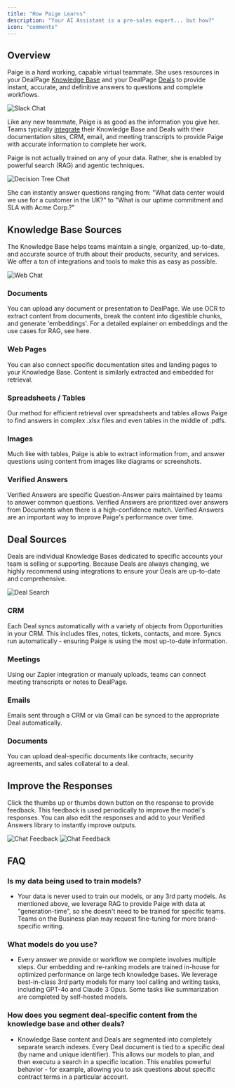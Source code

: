 ```yaml
---
title: "How Paige Learns"
description: "Your AI Assistant is a pre-sales expert... but how?"
icon: "comments"
---
```


## Overview
Paige is a hard working, capable virtual teammate. She uses resources in your DealPage [Knowledge Base](../usage/knowledge-base) and your DealPage [Deals](../usage/deals) to provide instant, accurate, and definitive answers to questions and complete workflows.

<img src="/images/slack-deal-search.png" alt="Slack Chat" />

Like any new teammate, Paige is as good as the information you give her. Teams typically [integrate](../usage/integrations) their Knowledge Base and Deals with their documentation sites, CRM, email, and meeting transcripts to provide Paige with accurate information to complete her work.

Paige is not actually trained on any of your data. Rather, she is enabled by powerful search (RAG) and agentic techniques.

<img src="/images/search-decision-tree.png" alt="Decision Tree Chat" />

She can instantly answer questions ranging from:
"What data center would we use for a customer in the UK?" to
"What is our uptime commitment and SLA with Acme Corp.?"

## Knowledge Base Sources
The Knowledge Base helps teams maintain a single, organized, up-to-date, and accurate source of truth about their products, security, and services. 
We offer a ton of integrations and tools to make this as easy as possible. 

<img src="/images/web-app-kb-search.png" alt="Web Chat" />

### Documents
You can upload any document or presentation to DealPage. We use OCR to extract content from documents, break the content into digestible chunks, and generate 'embeddings'. For a detailed explainer on embeddings and the use cases for RAG, see here.

### Web Pages
You can also connect specific documentation sites and landing pages to your Knowledge Base. Content is similarly extracted and embedded for retrieval. 

### Spreadsheets / Tables
Our method for efficient retrieval over spreadsheets and tables allows Paige to find answers in complex .xlsx files and even tables in the middle of .pdfs.

### Images
Much like with tables, Paige is able to extract information from, and answer questions using content from images like diagrams or screenshots.

### Verified Answers
Verified Answers are specific Question-Answer pairs maintained by teams to answer common questions. Verified Answers are prioritized over answers from Documents when there is a high-confidence match. Verified Answers are an important way to improve Paige's performance over time.

## Deal Sources
Deals are individual Knowledge Bases dedicated to specific accounts your team is selling or supporting. Because Deals are always changing, we highly recommend using integrations to ensure your Deals are up-to-date and comprehensive.

<img src="/images/web-app-deal-search.png" alt="Deal Search" />

### CRM
Each Deal syncs automatically with a variety of objects from Opportunities in your CRM. This includes files, notes, tickets, contacts, and more. Syncs run automatically - ensuring Paige is using the most up-to-date information.

### Meetings
Using our Zapier integration or manualy uploads, teams can connect meeting transcripts or notes to DealPage. 

### Emails
Emails sent through a CRM or via Gmail can be synced to the appropriate Deal automatically. 

### Documents
You can upload deal-specific documents like contracts, security agreements, and sales collateral to a deal.


## Improve the Responses
Click the thumbs up or thumbs down button on the response to provide feedback. This feedback is used periodically to improve the model's responses. You can also edit the responses and add to your Verified Answers library to instantly improve outputs.

<img src="/images/chat-feedback.png" alt="Chat Feedback" />

<img src="/images/chat-verified-answer.png" alt="Chat Feedback" />

## FAQ

### Is my data being used to train models?
* Your data is never used to train our models, or any 3rd party models. As mentioned above, we leverage RAG to provide Paige with data at "generation-time", so she doesn't need to be trained for specific teams. Teams on the Business plan may request fine-tuning for more brand-specific writing.

### What models do you use?
* Every answer we provide or workflow we complete involves multiple steps. Our embedding and re-ranking models are trained in-house for optimized performance on large tech knowledge bases. We leverage best-in-class 3rd party models for many tool calling and writing tasks, including GPT-4o and Claude 3 Opus. Some tasks like summarization are completed by self-hosted models.

### How does you segment deal-specific content from the knowledge base and other deals?
* Knowledge Base content and Deals are segmented into completely separate search indexes. Every Deal document is tied to a specific deal (by name and unique identifier). This allows our models to plan, and then executu a search in a specific location. This enables powerful behavior - for example, allowing you to ask questions about specific contract terms in a particular account.